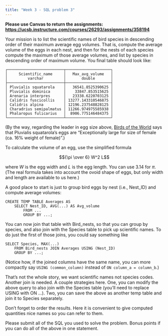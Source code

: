 ```yaml
---
title: "Week 3 - SQL problem 3"
---
```


**Please use Canvas to return the assignments: <https://ucsb.instructure.com/courses/26293/assignments/358194>**

Your mission is to list the scientific names of bird species in descending order of their maximum average egg volumes. That is, compute the average volume of the eggs in each nest, and then for the nests of each species compute the maximum of those average volumes, and list by species in descending order of maximum volume. You final table should look like:

```         
┌─────────────────────────┬────────────────────┐
│     Scientific_name     │   Max_avg_volume   │
│         varchar         │       double       │
├─────────────────────────┼────────────────────┤
│ Pluvialis squatarola    │   36541.8525390625 │
│ Pluvialis dominica      │    33847.853515625 │
│ Arenaria interpres      │   23338.6220703125 │
│ Calidris fuscicollis    │ 13277.143310546875 │
│ Calidris alpina         │ 12196.237548828125 │
│ Charadrius semipalmatus │ 11266.974975585938 │
│ Phalaropus fulicarius   │  8906.775146484375 │
└─────────────────────────┴────────────────────┘
```

(By the way, regarding the leader in egg size above, [Birds of the World](https://birdsoftheworld.org/) says that Pluvialis squatarola's eggs are "Exceptionally large for size of female (ca. 16% weight of female)".)

To calculate the volume of an egg, use the simplified formula

$${\pi \over 6} W^2 L$$

where $W$ is the egg width and $L$ is the egg length. You can use 3.14 for $\pi$. (The real formula takes into account the ovoid shape of eggs, but only width and length are available to us here.)

A good place to start is just to group bird eggs by nest (i.e., Nest_ID) and compute average volumes:

```         
CREATE TEMP TABLE Averages AS
    SELECT Nest_ID, AVG(...) AS Avg_volume
        FROM ...
        GROUP BY ...;
```

You can now join that table with Bird_nests, so that you can group by species, and also join with the Species table to pick up scientific names. To do just the first of those joins, you could say something like

```         
SELECT Species, MAX(...)
    FROM Bird_nests JOIN Averages USING (Nest_ID)
    GROUP BY ...;
```

(Notice how, if the joined columns have the same name, you can more compactly say `USING (common_column)` instead of `ON column_a = column_b`.)

That's not the whole story, we want scientific names not species codes. Another join is needed. A couple strategies here. One, you can modify the above query to also join with the Species table (you'll need to replace USING with ON ...). Two, you can save the above as another temp table and join it to Species separately.

Don't forget to order the results. Here it is convenient to give computed quantities nice names so you can refer to them.

Please submit all of the SQL you used to solve the problem. Bonus points if you can do all of the above in one statement.
